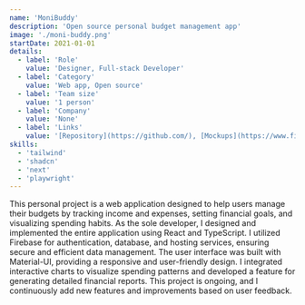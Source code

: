 ```yaml
---
name: 'MoniBuddy'
description: 'Open source personal budget management app'
image: './moni-buddy.png'
startDate: 2021-01-01
details:
  - label: 'Role'
    value: 'Designer, Full-stack Developer'
  - label: 'Category'
    value: 'Web app, Open source'
  - label: 'Team size'
    value: '1 person'
  - label: 'Company'
    value: 'None'
  - label: 'Links'
    value: '[Repository](https://github.com/), [Mockups](https://www.figma.com/), [Demo](https://vercel.com/)'
skills:
  - 'tailwind'
  - 'shadcn'
  - 'next'
  - 'playwright'
---
```


This personal project is a web application designed to help users manage their budgets by tracking income and expenses, setting financial goals, and visualizing spending habits. As the sole developer, I designed and implemented the entire application using React and TypeScript. I utilized Firebase for authentication, database, and hosting services, ensuring secure and efficient data management. The user interface was built with Material-UI, providing a responsive and user-friendly design. I integrated interactive charts to visualize spending patterns and developed a feature for generating detailed financial reports. This project is ongoing, and I continuously add new features and improvements based on user feedback.
